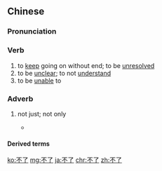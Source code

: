 ==Chinese==
{{zh-forms}}

===Pronunciation===
{{zh-pron
|m=不liǎo
|m-s=bu2niao3
|c=bat1 liu5
|cat=v,adv
}}

===Verb===
{{zh-verb}}

# to [[keep]] going on without end; to be [[unresolved]]
# to be [[unclear]]; to not [[understand]]
# to be [[unable]] to
#: {{zh-x|忘 不了{liǎo}|[I] cannot forget; unforgettable}}

===Adverb===
{{zh-adv}}

# {{lb|zh|Sichuan}} not just; not only
#* {{zh-x|不了 用 三 元 錢，用 了 七 元 多|tr='''Bu2 niao3''' yong4 san1 yuan2 qian2, yong4 no3 qi2 yuan2 do1|(I) did '''not just''' spend three yuan, but over seven yuan.|M-S|ref={{lang|zh|成都方言詞典}}}}

====Derived terms====
{{zh-der|不了了當|不了解|上不了臺面|不了漢|吃不了|不了了之|受不了|吃不了，兜著走|下不了臺|大不了|少不了|免不了|待不了|不了情|不了之局|拿不了|死不了|短不了|狗改不了吃屎|比不了|算不了|道不了|遠水救不了近火|躲不了|跑了和尚跑不了廟|跑不了|走了和尚走不了廟| 不了然}}

[[ko:不了]]
[[mg:不了]]
[[ja:不了]]
[[chr:不了]]
[[zh:不了]]
